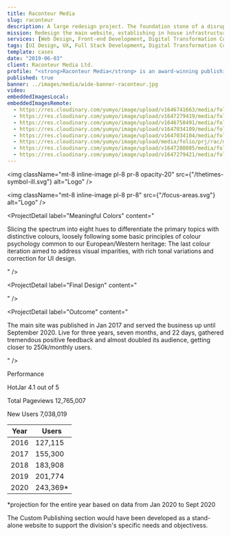 ```yaml
---
title: Raconteur Media
slug: raconteur
description: A large redesign project. The foundation stone of a disruptive digital transformation process.
mission: Redesign the main website, establishing in house infrastructures and processes, preparing the ground for a wider digital offering.
services: [Web Design, Front-end Development, Digital Transformation Consulting]
tags: [UI Design, UX, Full Stack Development, Digital Transformation Consulting]
template: cases
date: "2019-06-03"
client: Raconteur Media Ltd.
profile: "<strong>Raconteur Media</strong> is an award-winning publishing house and content marketing agency based in London with the freshest ideas and most decisive momentum in the market. <br /><br />From printed reports in The Times and The Sunday Times to digital publishing and demand generation solutions, Raconteur helps B2B brands stand out as thought leaders, differentiate themselves from the competition and deliver results."
published: true
banner: ../images/media/wide-banner-raconteur.jpg
video:
embeddedImagesLocal:
embeddedImagesRemote:
  - https://res.cloudinary.com/yumyo/image/upload/v1646741663/media/folio/prj/rac/raconteur-mindmap.png
  - https://res.cloudinary.com/yumyo/image/upload/v1647279419/media/folio/prj/rac/screens/all-screens.jpg
  - https://res.cloudinary.com/yumyo/image/upload/v1646758491/media/folio/prj/rac/screens/desktop-adapted_0005_Layer_9.jpg
  - https://res.cloudinary.com/yumyo/image/upload/v1647034109/media/folio/prj/rac/desktop-wireframes-2560.jpg
  - https://res.cloudinary.com/yumyo/image/upload/v1647034104/media/folio/prj/rac/desktop-qireframes-1920.png
  - https://res.cloudinary.com/yumyo/image/upload/media/folio/prj/rac/mobile-qireframes-1920.png
  - https://res.cloudinary.com/yumyo/image/upload/v1647280085/media/folio/prj/rac/screens/mobile/mobile-screen-2.jpg
  - https://res.cloudinary.com/yumyo/image/upload/v1647279421/media/folio/prj/rac/screens/home-1440.png
---
```



<img
  className="mt-8 inline-image pl-8 pr-8 opacity-20"
  src={"/thetimes-symbol-ill.svg"}
  alt="Logo"
/>

<img
  className="mt-8 inline-image pl-8 pr-8"
  src={"/focus-areas.svg"}
  alt="Logo"
/>

<ProjectDetail
  label="Process and Insight"
  content="<p>My work started by identifying three main areas or critical aspects of raconteur.net to be placed at the bottom of the redesign: Content, Design, and Technology. <br /><br />We explored issues, possible solutions, and general considerations on the related topics for each aspect: Content, Design and Technology.</p>"
/>

<ProjectDetail
  label="Content"
  content="<ul><li>Analyse the content structure and define a new information architecture.</li><li>Leverage the power of storytelling.</li><li>Define clear goals for each significant target group.</li></ul>"
/>

<div className=" pr-4 pl-4 ml-4 mt-16 text-center">
  <DeviceFrameset device="iPhone 5s" color="black" className="">
    <GatsbyImage
      alt="green doggo"
      placeholder="blurred"
      layout="fixed"
      image={getImage(props.remoteImages[6])}
    />
  </DeviceFrameset>
</div>

<div className=" pr-4 pl-4 ml-4 mt-16 text-center">
  <DeviceFrameset device="MacBook Pro" color="black">
    <GatsbyImage
      alt="green doggo"
      placeholder="blurred"
      layout="fixed"
      image={getImage(props.remoteImages[7])}
    />
  </DeviceFrameset>
</div>

<ProjectDetail
  label="Design"
  content="<ul><li>Channel the value of the design found in the printed products lineup</li><li>Account for subtle variation according to audience/objectives</li><li>Build Design System, to act asd shared vocabulary and living library of Raconteur styles &amp; patterns</li></ul>"
/>

<ProjectDetail
  label="Technology"
  content="<ul><li>Rebuild for high performance and mobile-first</li><li>Progressively enhance the experience for desktop and modern browsers</li><li>Move to a cloud infrastructure and define an efficient DevOps workflow</li></ul>"
/>

<div className="pr-4 pl-4">
  <GatsbyImage
    alt="green doggo"
    placeholder="blurred"
    layout="fixed"
    image={getImage(props.remoteImages[0])}
  />
</div>

<ProjectDetail
  label="A Reader Oriented IA"
  content="<p>I used Google Analytics to identify the best performing content, common entrance and exit pages and, recurring patterns in the user navigation flow.<br /><br />Together with the head of marketing, we later compared the evidence gathered with the current data on the website. This process led to deciding to shift the pivot from 'products' to 'content' to develop a structure around our reader's interests.<br /><br />We then merged our findings with an Extensive Competitive analysis to gather valuable insights on content and features and better understand Raconteur's unique selling proposition.</p>"
/>

<div className="mt-16">
  <GatsbyImage
    alt="green doggo"
    placeholder="blurred"
    layout="fixed"
    image={getImage(props.remoteImages[4])}
  />
</div>

<ProjectDetail
  label="Wireframings"
  content="<p>The wireframes were created in Sketch and then shared in InVision, to gather comments and further iterate each board.</p><p>I decided to use a monochrome style (one colour against white) to obtain a straightforward form of wireframing that matches its function. You can read more about it on the UX Movement website at this link: <a href='https://uxmovement.com/wireframes/why-the-best-wireframe-style-is-no-style/' target='_blank' title='UX Movement: “Why the Best Wireframe Style Is No Style'>“Why the Best Wireframe Style Is No Style.”</a></p>"
/>

<div className="mt-16">
  <GatsbyImage
    alt="green doggo"
    placeholder="blurred"
    layout="fixed"
    image={getImage(props.remoteImages[5])}
  />
</div>

<ProjectDetail
  label=""
  content="<p> The next step was moving to “wireframing in the browser” to continue the process of outlining the website's structure, content and features, with actual code and live dynamic data. At this stage, I started adding semantics, ARIA rules and schema metadata relevant to search engines and assistive devices. These steps are crucial to ensure compliance with content discovery, consumption and syndication's web services.</p>"
/>

<ProjectDetail
  label="Meaningful Colors"
  content="<p>
  Slicing the spectrum into eight hues to differentiate the primary topics with distinctive colours, loosely following some basic principles of colour psychology common to our European/Western heritage:
  The last colour iteration aimed to address visual imparities, with rich tonal variations and correction for UI design.
</p>"
/>

<div className="mx-auto w-k7 block mt-8 mb-8">
  <div>
    <GatsbyImage
      alt="green doggo"
      placeholder="blurred"
      layout="fixed"
      image={getImage(props.remoteImages[2])}
    />
  </div>
</div>

<ProjectDetail
  label="Final Design"
  content="<p>
</p>"
/>

<ProjectDetail
  label="Hosting and Dev Ops"
  content="<ul><li>Infrastructure based on Docker containers to gain:</li><li>Continuous Deployment and Testing</li><li>Multi-Cloud Platforms</li><li>Environment Standardisation and Version Control</li><li>Isolation and Security</li><li>Virtually unlimited scalability.</li></ul>"
/>

<ProjectDetail
  label="Outcome"
  content="<p>
  The main site was published in Jan 2017 and served the business up until September 2020.
Live for three years, seven months, and 22 days, gathered tremendous positive feedback and almost doubled its audience, getting closer to 250k/monthly users.
</p>"
/>

Performance

HotJar
4.1 out of 5

Total Pageviews
12,765,007

New Users
7,038,019

| Year | Users     |
| ---- | --------- |
| 2016 | 127,115   |
| 2017 | 155,300   |
| 2018 | 183,908   |
| 2019 | 201,774   |
| 2020 | 243,369\* |

\*projection for the entire year based on data from Jan 2020 to Sept 2020

The Custom Publishing section would have been developed as a stand-alone website to support the division's specific needs and objectivess.
